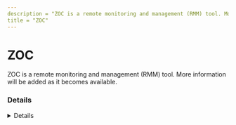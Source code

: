 ---
description = "ZOC is a remote monitoring and management (RMM) tool. More information will be added as it becomes available."
title = "ZOC"
---



# ZOC

ZOC is a remote monitoring and management (RMM) tool. More information will be added as it becomes available.

### Details
<Details author={""}
         category={""}
         created={""}
         website={""}
         lastModified={""}
         privileges={""}
         free={ false }
         verification={ false }
/>

#### Installation Paths
<Card code={ ["C:\\Program Files\\ZOC8\\*", "*\\ZOC?\\*", "*\\zoc.exe"] }/>





### Forensic Artifacts








### Detections
- Detects potential processes activity of ZOC RMM tool
  - [Sigma Rule](https://github.com/magicsword-io/LOLRMM/blob/main/detections/sigma/zoc_processes_sigma.yml)


